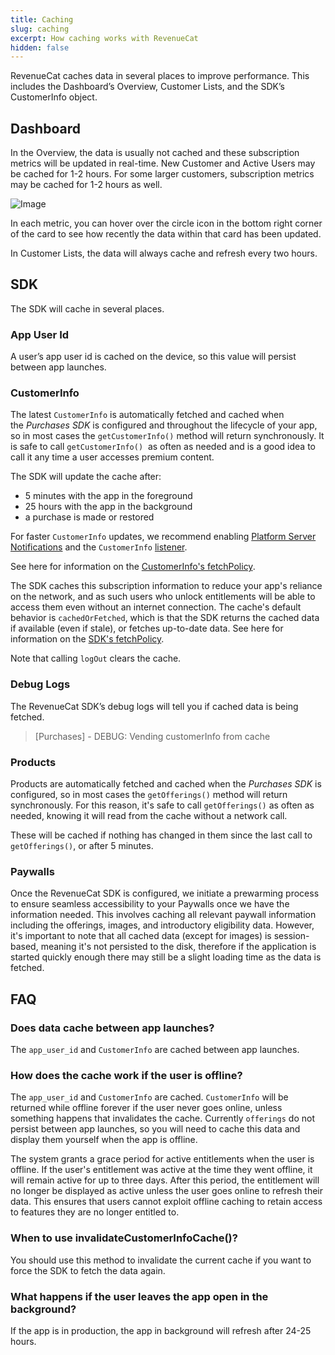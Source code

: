 ```yaml
---
title: Caching
slug: caching
excerpt: How caching works with RevenueCat
hidden: false
---
```


RevenueCat caches data in several places to improve performance. This includes the Dashboard’s Overview, Customer Lists, and the SDK’s CustomerInfo object.

## Dashboard

In the Overview, the data is usually not cached and these subscription metrics will be updated in real-time. New Customer and Active Users may be cached for 1-2 hours. For some larger customers, subscription metrics may be cached for 1-2 hours as well.

![Image](/images/94582cb-small-Untitled_6eb7b42e862b4209a89f45670e24e3a3.png)

In each metric, you can hover over the circle icon in the bottom right corner of the card to see how recently the data within that card has been updated.

In Customer Lists, the data will always cache and refresh every two hours.

## SDK

The SDK will cache in several places.

### App User Id

A user’s app user id is cached on the device, so this value will persist between app launches.

### CustomerInfo

The latest `CustomerInfo` is automatically fetched and cached when the *Purchases SDK* is configured and throughout the lifecycle of your app, so in most cases the `getCustomerInfo()` method will return synchronously. It is safe to call `getCustomerInfo()`  as often as needed and is a good idea to call it any time a user accesses premium content.

The SDK will update the cache after:

- 5 minutes with the app in the foreground
- 25 hours with the app in the background
- a purchase is made or restored

For faster `CustomerInfo` updates, we recommend enabling [Platform Server Notifications](/platform-resources/server-notifications) and the `CustomerInfo` [listener](/getting-started/configuring-sdk#advanced-configuration).

See here for information on the [CustomerInfo's fetchPolicy](<https://revenuecat.github.io/purchases-ios-docs/4.31.5/documentation/revenuecat/purchases/customerinfo(fetchpolicy:)/>).

The SDK caches this subscription information to reduce your app's reliance on the network, and as such users who unlock entitlements will be able to access them even without an internet connection. The cache's default behavior is `cachedOrFetched`, which is that the SDK returns the cached data if available (even if stale), or fetches up-to-date data. See here for information on the [SDK's fetchPolicy](https://revenuecat.github.io/purchases-ios-docs/4.19.0/documentation/revenuecat/cachefetchpolicy/).

Note that calling `logOut` clears the cache.

### Debug Logs

The RevenueCat SDK’s debug logs will tell you if cached data is being fetched.

> [Purchases] - DEBUG: Vending customerInfo from cache

### Products

Products are automatically fetched and cached when the *Purchases SDK* is configured, so in most cases the `getOfferings()` method will return synchronously. For this reason, it's safe to call `getOfferings()` as often as needed, knowing it will read from the cache without a network call.

These will be cached if nothing has changed in them since the last call to `getOfferings()`, or after 5 minutes.

### Paywalls

Once the RevenueCat SDK is configured, we initiate a prewarming process to ensure seamless accessibility to your Paywalls once we have the information needed. This involves caching all relevant paywall information including the offerings, images, and introductory eligibility data. However, it's important to note that all cached data (except for images) is session-based, meaning it's not persisted to the disk, therefore if the application is started quickly enough there may still be a slight loading time as the data is fetched.

## FAQ

### Does data cache between app launches?

The `app_user_id` and `CustomerInfo` are cached between app launches.

### How does the cache work if the user is offline?

The `app_user_id` and `CustomerInfo` are cached. `CustomerInfo` will be returned while offline forever if the user never goes online, unless something happens that invalidates the cache. Currently `offerings` do not persist between app launches, so you will need to cache this data and display them yourself when the app is offline.

The system grants a grace period for active entitlements when the user is offline. If the user's entitlement was active at the time they went offline, it will remain active for up to three days. After this period, the entitlement will no longer be displayed as active unless the user goes online to refresh their data. This ensures that users cannot exploit offline caching to retain access to features they are no longer entitled to.

### When to use invalidateCustomerInfoCache()?

You should use this method to invalidate the current cache if you want to force the SDK to fetch the data again.

### What happens if the user leaves the app open in the background?

If the app is in production, the app in background will refresh after 24-25 hours.
